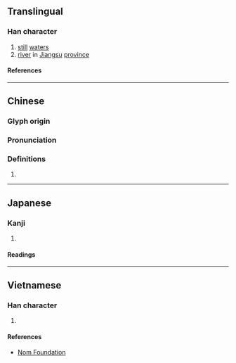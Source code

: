 {{also|茅}}
{{character info/new}}
==Translingual==

===Han character===
{{Han char|rn=85|rad=水|as=05|sn=8|four=37120|canj=EHHL|ids=⿰氵卯}}

# [[still]] [[water]]s
# [[river]] in [[Jiangsu]] [[province]]

====References====
{{Han ref|kx=0616.160|dkj=17293|hdz=31591.030|uh=6CD6}}

----

==Chinese==
{{zh-forms}}

===Glyph origin===
{{Han etym}}

===Pronunciation===
{{zh-pron
|m=mǎo
|c=maau5
|mn=báu
|mc=y
|oc=y
|ma=
|cat=n,pn
}}

===Definitions===
{{zh-hanzi}}

# {{rfdef|zh}}

----

==Japanese==

===Kanji===
{{ja-kanji|grade=|rs=水05}}

# {{rfdef|ja|sort=水05}}

====Readings====
{{ja-readings
|on=ぼう, みょう, りゅう, ら
}}

----

==Vietnamese==

===Han character===
{{vi-readings|rs=水05|reading=máu}}

# {{rfdef|vi|sort=水05}}

====References====
*[http://nomfoundation.org/common/nom_details.php?codepoint=6cd6 Nom Foundation]